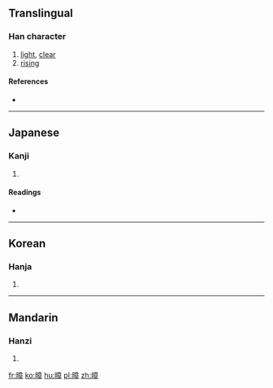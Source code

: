 ==Translingual==

===Han character===
{{Han char|rn=72|rad=日|as=11|sn=15|four=6004<sub>6</sub>|canj=日卜廿十 (AYTJ)}}

# [[light]], [[clear]]
# [[rising]]

====References====
* {{Han ref|kx=0499.260|dkj=14133|dj=0868.320|hdz=21534.160|uh=66B2|ud=26290|bh=E5C6|bd=58822}}

----

==Japanese==

===Kanji===
{{ja-kanji|grade=|rs=日11}}

# {{defn|lang=ja|sort=日11}}

====Readings====
* {{ja-readings|on=[[しょう]] (shō)|kun=}}

----

==Korean==

===Hanja===
{{ko-hanja|hangeul=장|eumhun=|rv=jang|mr=chang|y=cang}}

# {{defn|lang=ko|sort=日11}}

----

==Mandarin==

===Hanzi===
{{cmn-hanzi|pin=[[zhāng]] ([[zhang1]])|wg=chang<sup>1</sup>}}

# {{defn|lang=cmn|sort=日11}}

[[fr:暲]]
[[ko:暲]]
[[hu:暲]]
[[pl:暲]]
[[zh:暲]]